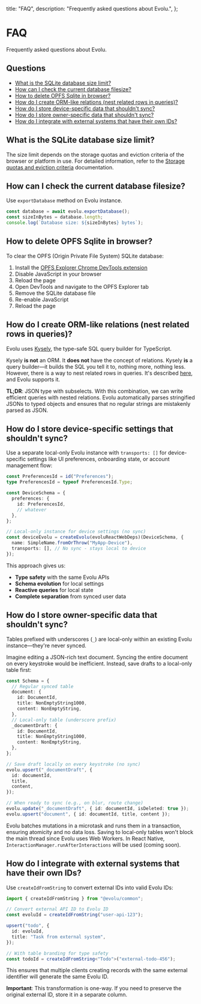   title: "FAQ",
  description: "Frequently asked questions about Evolu.",
};


# FAQ

Frequently asked questions about Evolu.

## Questions

- [What is the SQLite database size limit?](#what-is-the-sqlite-database-size-limit)
- [How can I check the current database filesize?](#how-can-i-check-the-current-database-filesize)
- [How to delete OPFS Sqlite in browser?](#how-to-delete-opfs-sqlite-in-browser)
- [How do I create ORM-like relations (nest related rows in queries)?](#how-do-i-create-orm-like-relations-nest-related-rows-in-queries)
- [How do I store device-specific data that shouldn't sync?](#how-do-i-store-device-specific-settings-that-shouldnt-sync)
- [How do I store owner-specific data that shouldn't sync?](#how-do-i-store-owner-specific-data-that-shouldnt-sync)
- [How do I integrate with external systems that have their own IDs?](#how-do-i-integrate-with-external-systems-that-have-their-own-ids)

## What is the SQLite database size limit?

The size limit depends on the storage quotas and eviction criteria of the browser or platform in use. For detailed information, refer to the [Storage quotas and eviction criteria](https://developer.mozilla.org/en-US/docs/Web/API/Storage_API/Storage_quotas_and_eviction_criteria) documentation.

## How can I check the current database filesize?

Use `exportDatabase` method on Evolu instance.

```ts
const database = await evolu.exportDatabase();
const sizeInBytes = database.length;
console.log(`Database size: ${sizeInBytes} bytes`);
```

## How to delete OPFS Sqlite in browser?

To clear the OPFS (Origin Private File System) SQLite database:

1. Install the [OPFS Explorer Chrome DevTools extension](https://chrome.google.com/webstore/detail/opfs-explorer/acndjpgkpaclldomagafnognkcgjignd)
2. Disable JavaScript in your browser
3. Reload the page
4. Open DevTools and navigate to the OPFS Explorer tab
5. Remove the SQLite database file
6. Re-enable JavaScript
7. Reload the page

## How do I create ORM-like relations (nest related rows in queries)?

Evolu uses [Kysely](https://kysely.dev/), the type-safe SQL query builder for TypeScript.

Kysely **is not** an ORM. It **does not** have the concept of relations. Kysely **is** a query builder—it builds the SQL you tell it to, nothing more, nothing less. However, there is a way to nest related rows in queries. It's described [here](https://kysely.dev/docs/recipes/relations), and Evolu supports it.

**TL;DR**: JSON type with subselects. With this combination, we can write efficient queries with nested relations. Evolu automatically parses stringified JSONs to typed objects and ensures that no regular strings are mistakenly parsed as JSON.

## How do I store device-specific settings that shouldn't sync?

Use a separate local-only Evolu instance with `transports: []` for device-specific settings like UI preferences, onboarding state, or account management flow:

```ts
const PreferencesId = id("Preferences");
type PreferencesId = typeof PreferencesId.Type;

const DeviceSchema = {
  preferences: {
    id: PreferencesId,
    // whatever
  },
};

// Local-only instance for device settings (no sync)
const deviceEvolu = createEvolu(evoluReactWebDeps)(DeviceSchema, {
  name: SimpleName.fromOrThrow("MyApp-Device"),
  transports: [], // No sync - stays local to device
});
```

This approach gives us:

- **Type safety** with the same Evolu APIs
- **Schema evolution** for local settings
- **Reactive queries** for local state
- **Complete separation** from synced user data

## How do I store owner-specific data that shouldn't sync?

Tables prefixed with underscores (`_`) are local-only within an existing Evolu instance—they're never synced.

Imagine editing a JSON-rich text document. Syncing the entire document on every keystroke would be inefficient. Instead, save drafts to a local-only table first:

```ts
const Schema = {
  // Regular synced table
  document: {
    id: DocumentId,
    title: NonEmptyString1000,
    content: NonEmptyString,
  },
  // Local-only table (underscore prefix)
  _documentDraft: {
    id: DocumentId,
    title: NonEmptyString1000,
    content: NonEmptyString,
  },
};

// Save draft locally on every keystroke (no sync)
evolu.upsert("_documentDraft", {
  id: documentId,
  title,
  content,
});

// When ready to sync (e.g., on blur, route change)
evolu.update("_documentDraft", { id: documentId, isDeleted: true });
evolu.upsert("document", { id: documentId, title, content });
```

Evolu batches mutations in a microtask and runs them in a transaction, ensuring atomicity and no data loss. Saving to local-only tables won't block the main thread since Evolu uses Web Workers. In React Native, `InteractionManager.runAfterInteractions` will be used (coming soon).

## How do I integrate with external systems that have their own IDs?

Use `createIdFromString` to convert external IDs into valid Evolu IDs:

```ts
import { createIdFromString } from "@evolu/common";

// Convert external API ID to Evolu ID
const evoluId = createIdFromString("user-api-123");

upsert("todo", {
  id: evoluId,
  title: "Task from external system",
});

// With table branding for type safety
const todoId = createIdFromString<"Todo">("external-todo-456");
```

This ensures that multiple clients creating records with the same external identifier will generate the same Evolu ID.

**Important**: This transformation is one-way. If you need to preserve the original external ID, store it in a separate column.
